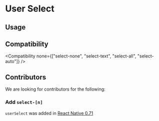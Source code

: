 
# User Select

## Usage

<Usage />

## Compatibility

<Compatibility
  none={["select-none", "select-text", "select-all", "select-auto"]}
/>

## Contributors

We are looking for contributors for the following:

### Add `select-[n]`

`userSelect` was added in [React Native 0.71](https://reactnative.dev/blog/2023/01/12/version-071#styles)
